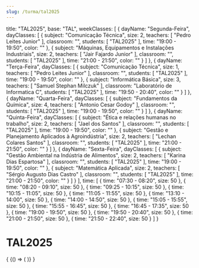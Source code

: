```yaml
---
slug: /turma/tal2025
---
```

  title: "TAL2025",
  base: "TAL",
  weekClasses: [
    {
      dayName: "Segunda-Feira",
      dayClasses: [
        {
          subject: "Comunicação Técnica",
          size: 2,
          teachers: [
            "Pedro Leites Junior"
          ],
          classroom: "",
          students: [
            "TAL2025"
          ],
          time: "19:00 - 19:50",
          color: ""
        },
        {
          subject: "Máquinas, Equipamentos e Instalações Industriais",
          size: 2,
          teachers: [
            "Jair Fajardo Junior"
          ],
          classroom: "",
          students: [
            "TAL2025"
          ],
          time: "21:00 - 21:50",
          color: ""
        }
      ]
    },
    {
      dayName: "Terça-Feira",
      dayClasses: [
        {
          subject: "Comunicação Técnica",
          size: 1,
          teachers: [
            "Pedro Leites Junior"
          ],
          classroom: "",
          students: [
            "TAL2025"
          ],
          time: "19:00 - 19:50",
          color: ""
        },
        {
          subject: "Informática Básica",
          size: 3,
          teachers: [
            "Samuel Stephan Milczuk"
          ],
          classroom: "Laboratório de Informatica C",
          students: [
            "TAL2025"
          ],
          time: "19:50 - 20:40",
          color: ""
        }
      ]
    },
    {
      dayName: "Quarta-Feira",
      dayClasses: [
        {
          subject: "Fundamentos da Química",
          size: 4,
          teachers: [
            "Antonio Cesar Godoy"
          ],
          classroom: "",
          students: [
            "TAL2025"
          ],
          time: "19:00 - 19:50",
          color: ""
        }
      ]
    },
    {
      dayName: "Quinta-Feira",
      dayClasses: [
        {
          subject: "Ética e relações humanas no trabalho",
          size: 2,
          teachers: [
            "Jael dos Santos"
          ],
          classroom: "",
          students: [
            "TAL2025"
          ],
          time: "19:00 - 19:50",
          color: ""
        },
        {
          subject: "Gestão e Planejamento Aplicados à Agroindústria",
          size: 2,
          teachers: [
            "Lechan Colares Santos"
          ],
          classroom: "",
          students: [
            "TAL2025"
          ],
          time: "21:00 - 21:50",
          color: ""
        }
      ]
    },
    {
      dayName: "Sexta-Feira",
      dayClasses: [
        {
          subject: "Gestão Ambiental na Indústria de Alimentos",
          size: 2,
          teachers: [
            "Karina Dias Espartosa"
          ],
          classroom: "",
          students: [
            "TAL2025"
          ],
          time: "19:00 - 19:50",
          color: ""
        },
        {
          subject: "Matemática Aplicada",
          size: 2,
          teachers: [
            "Sérgio Augusto Dias Castro"
          ],
          classroom: "",
          students: [
            "TAL2025"
          ],
          time: "21:00 - 21:50",
          color: ""
        }
      ]
    }
  ],
  time: [
    {
      time: "07:30 - 08:20",
      size: 50
    },
    {
      time: "08:20 - 09:10",
      size: 50
    },
    {
      time: "09:25 - 10:15",
      size: 50
    },
    {
      time: "10:15 - 11:05",
      size: 50
    },
    {
      time: "11:05 - 11:55",
      size: 50
    },
    {
      time: "13:10 - 14:00",
      size: 50
    },
    {
      time: "14:00 - 14:50",
      size: 50
    },
    {
      time: "15:05 - 15:55",
      size: 50
    },
    {
      time: "15:55 - 16:45",
      size: 50
    },
    {
      time: "16:45 - 17:35",
      size: 50
    },
    {
      time: "19:00 - 19:50",
      size: 50
    },
    {
      time: "19:50 - 20:40",
      size: 50
    },
    {
      time: "21:00 - 21:50",
      size: 50
    },
    {
      time: "21:50 - 22:40",
      size: 50
    }
  ]
}

# TAL2025

<div>
  {
    <BrowserOnly>
      {() => (
        <Grid
          title={data.title}
          weekClasses={data.weekClasses}
          time={data.time}
        />
      )}
    </BrowserOnly>
  }
</div>
